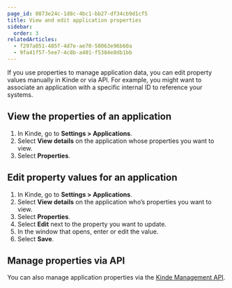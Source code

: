 ```yaml
---
page_id: 0873e24c-1d8c-4bc1-bb27-df34cb9d1cf5
title: View and edit application properties
sidebar:
  order: 3
relatedArticles:
  - f297a051-485f-4d7e-ae70-58063e96b60a
  - 9fa41f57-5ee7-4c8b-a401-f5384e8db1bb
---
```


If you use properties to manage application data, you can edit property values manually in Kinde or via API. For example, you might want to associate an application with a specific internal ID to reference your systems.

## View the properties of an application

1. In Kinde, go to **Settings > Applications**.
2. Select **View details** on the application whose properties you want to view.
3. Select **Properties**.

## Edit property values for an application

1. In Kinde, go to **Settings > Applications**.
2. Select **View details** on the application who’s properties you want to view.
3. Select **Properties**.
4. Select **Edit** next to the property you want to update.
5. In the window that opens, enter or edit the value.
6. Select **Save**.

## Manage properties via API

You can also manage application properties via the [Kinde Management API](https://kinde.com/api/docs/#kinde-management-api-properties).
